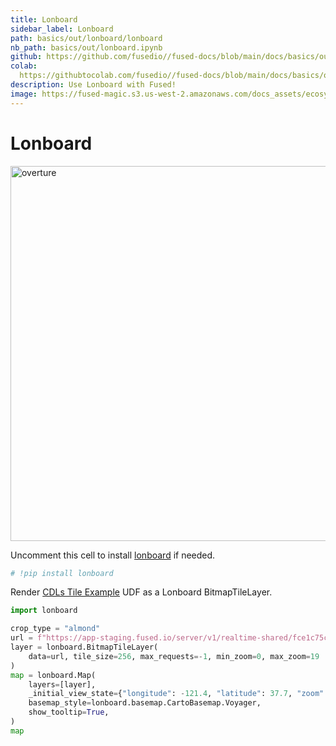 ```yaml
---
title: Lonboard
sidebar_label: Lonboard
path: basics/out/lonboard/lonboard
nb_path: basics/out/lonboard.ipynb
github: https://github.com/fusedio//fused-docs/blob/main/docs/basics/out/lonboard.ipynb
colab: 
  https://githubtocolab.com/fusedio//fused-docs/blob/main/docs/basics/out/lonboard.ipynb
description: Use Lonboard with Fused!
image: https://fused-magic.s3.us-west-2.amazonaws.com/docs_assets/ecosystem_diagram.png
---
```



<LinkButtons
  githubUrl="https://github.com/fusedio//fused-docs/blob/main/docs/basics/out/lonboard.ipynb"
  colabUrl="https://githubtocolab.com/fusedio//fused-docs/blob/main/docs/basics/out/lonboard.ipynb"
/>

# Lonboard

<img src="https://fused-magic.s3.us-west-2.amazonaws.com/docs_assets/lonboard_cdl.png" alt="overture" width="600"/>

Uncomment this cell to install
[lonboard](https://github.com/developmentseed/lonboard?tab=readme-ov-file) if needed.

```python
# !pip install lonboard
```

Render
[CDLs Tile Example](https://github.com/fusedio/udfs/tree/main/public/CDLs_Tile_Example)
UDF as a Lonboard BitmapTileLayer.

```python
import lonboard

crop_type = "almond"
url = f"https://app-staging.fused.io/server/v1/realtime-shared/fce1c75c21a228b7eb067aa387f573196034d9707d78c85c32c363fc88ef4d4e/run/tiles/{{z}}/{{x}}/{{y}}?crop_type={crop_type}"
layer = lonboard.BitmapTileLayer(
    data=url, tile_size=256, max_requests=-1, min_zoom=0, max_zoom=19
)
map = lonboard.Map(
    layers=[layer],
    _initial_view_state={"longitude": -121.4, "latitude": 37.7, "zoom": 10},
    basemap_style=lonboard.basemap.CartoBasemap.Voyager,
    show_tooltip=True,
)
map
```

```python

```

